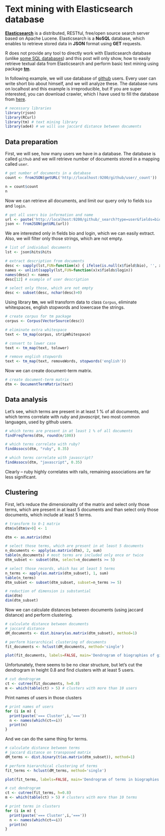 Text mining with Elasticsearch database
========================================================

**[Elasticsearch](http://elasticsearch.org)** is a distributed, RESTful, free/open source search server based on Apache Lucene. Elasticsearch is a **NoSQL** database, which enables to retrieve stored data in **JSON** format using **GET** requests.

R does not provide any tool to directly work with Elasticsearch database (unlike [some SQL databases](http://www.statmethods.net/input/dbinterface.html)) and this post will only show, how to easily retrieve textual data from Elasticsearch and perform basic text mining using package **[tm](http://cran.r-project.org/web/packages/tm/)**.

In following example, we will use database of [github](https://github.com/) users. Every user can write short bio about himself, and we will analyze these. The database runs on localhost and this example is irreproducible, but If you are super interested, you can download crawler, which I have used to fill the database from [here](https://github.com/janoskaz/git_repository_users_mining).


```r
# necessary libraries
library(rjson)
library(RCurl)
library(tm) # text mining library
library(ade4) # we will use jaccard distance between documents
```

Data preparation
----------------

First, we will see, how many users we have in a database. The database is called `github` and we will retrieve number of documents stored in a mapping called `user`.

```r
# get number of documents in a database
count <- fromJSON(getURL('http://localhost:9200/github/user/_count'))

n = count$count
n
```

Now we can retrieve all documents, and limit our query only to fields `bio` and `login`.

```r
# get all users bio information and name
url <- paste('http://localhost:9200/github/_search?type=user&fields=bio,login&size=',n,sep='')
json <- fromJSON(getURL(url))
```

We are interested only in fields bio and login, which we can easily extract. Also, we will filter only those strings, which are not empty.

```r
# list of individual documents
lst <- json$hits$hits

# extract description from documents
desc <- sapply(lst,FUN=function(x) { ifelse(is.null(x$field$bio), '', x$field$bio) } ) # some documents don't have bio description
names <- unlist(sapply(lst,FUN=function(x)x$fields$login))
names(desc) <- names
desc[12] # example of user description

# select only those, which are not empty
desc <- subset(desc, nchar(desc)>0)
```

Using library **tm**, we will transform data to class `Corpus`, eliminate whitespaces, english stopwords and lowercase the strings.

```r
# create corpus for tm package
corpus <- Corpus(VectorSource(desc))

# eliminate extra whitespace
text <- tm_map(corpus, stripWhitespace)

# convert to lower case
text <- tm_map(text, tolower)

# remove english stopwords
text <- tm_map(text, removeWords, stopwords('english'))
```

Now we can create document-term matrix.

```r
# create document-term matrix
dtm <- DocumentTermMatrix(text)
```

Data analysis
-------------

Let's see, which terms are present in at least 1 % of all documents, and which terms correlate with *ruby* and *javascript*, two most common languages, used by github users.

```r
# which terms are present in at least 1 % of all documents
findFreqTerms(dtm, round(n/100))

# which terms correlate with ruby?
findAssocs(dtm, "ruby", 0.35)

# which terms correlate with javascript?
findAssocs(dtm, "javascript", 0.35)
```

Clearly -- ruby highly correlates with rails, remaining associations are far less significant.

Clustering
----------

First, let's reduce the dimensionality of the matrix and select only those terms, which are present in at least 5 documents and than select only those documents, which include at least 5 terms.

```r
# transform to 0-1 matrix
dtm$v[dtm$v>0] <- 1

dtm <- as.matrix(dtm)

# select those terms, which are present in at least 5 documents
n_documents <- apply(as.matrix(dtm), 2, sum)
table(n_documents) # most terms are included only once or twice
dtm_subset <- subset(dtm, select=n_documents >= 5)

# select those records, which has at least 5 terms
n_terms <- apply(as.matrix(dtm_subset), 1, sum)
table(n_terms)
dtm_subset <- subset(dtm_subset, subset=n_terms >= 5)

# reduction of dimension is substantial
dim(dtm)
dim(dtm_subset)
```

Now we can calculate distances between documents (using jaccard distance) and perform clustering.

```r
# calculate distance between documents
# jaccard distance
dM_documents <- dist.binary(as.matrix(dtm_subset), method=1)

# perform hierarchical clustering of documents
fit_documents <- hclust(dM_documents, method='single')

plot(fit_documents, labels=FALSE, main='Dendrogram of biographies of github users')
```

Unfortunately, there seems to be no clear structure, but let's cut the dendrogram in height 0.8 and find clusters with at least 5 users.

```r
# cut dendrogram
ct <- cutree(fit_documents, h=0.8)
m <- which(table(ct) > 5) # clusters with more than 10 users
```

Print names of users in those clusters
```r
# print names of users
for (i in m) {
  print(paste('=== Cluster',i,'==='))
  n <- names(which(ct==i))
  print(n)
}
```

And we can do the same thing for terms.
```r
# calculate distance between terms
# jaccard distance on transposed matrix
dM_terms <- dist.binary(t(as.matrix(dtm_subset)), method=1)

# perform hierarchical clustering of terms
fit_terms <- hclust(dM_terms, method='single')

plot(fit_terms, labels=FALSE, main='Dendrogram of terms in biographies of github users')

# cut dendrogram
ct <- cutree(fit_terms, h=0.8)
m <- which(table(ct) > 5) # clusters with more than 10 terms

# print terms in clusters
for (i in m) {
  print(paste('=== Cluster',i,'==='))
  n <- names(which(ct==i))
  print(n)
}
```